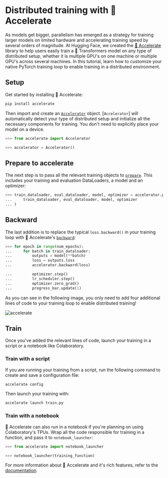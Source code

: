 <!--Copyright 2022 The HuggingFace Team. All rights reserved.

Licensed under the Apache License, Version 2.0 (the "License"); you may not use this file except in compliance with
the License. You may obtain a copy of the License at

http://www.apache.org/licenses/LICENSE-2.0

Unless required by applicable law or agreed to in writing, software distributed under the License is distributed on
an "AS IS" BASIS, WITHOUT WARRANTIES OR CONDITIONS OF ANY KIND, either express or implied. See the License for the
specific language governing permissions and limitations under the License.
-->

# Distributed training with 🤗 Accelerate

As models get bigger, parallelism has emerged as a strategy for training larger models on limited hardware and accelerating training speed by several orders of magnitude. At Hugging Face, we created the [🤗 Accelerate](https://huggingface.co/docs/accelerate/index.html) library to help users easily train a 🤗 Transformers model on any type of distributed setup, whether it is multiple GPU's on one machine or multiple GPU's across several machines. In this tutorial, learn how to customize your native PyTorch training loop to enable training in a distributed environment.

## Setup

Get started by installing 🤗 Accelerate:

```bash
pip install accelerate
```

Then import and create an [`Accelerator`](https://huggingface.co/docs/accelerate/accelerator.html#accelerate.Accelerator) object. [`Accelerator`] will automatically detect your type of distributed setup and initialize all the necessary components for training. You don't need to explicitly place your model on a device.

```py
>>> from accelerate import Accelerator

>>> accelerator = Accelerator()
```

## Prepare to accelerate

The next step is to pass all the relevant training objects to [`prepare`](https://huggingface.co/docs/accelerate/accelerator.html#accelerate.Accelerator.prepare). This includes your training and evaluation DataLoaders, a model and an optimizer:

```py
>>> train_dataloader, eval_dataloader, model, optimizer = accelerator.prepare(
...     train_dataloader, eval_dataloader, model, optimizer
... )
```

## Backward

The last addition is to replace the typical `loss.backward()` in your training loop with 🤗 Accelerate's [`backward`](https://huggingface.co/docs/accelerate/accelerator.html#accelerate.Accelerator.backward):

```py
>>> for epoch in range(num_epochs):
...     for batch in train_dataloader:
...         outputs = model(**batch)
...         loss = outputs.loss
...         accelerator.backward(loss)

...         optimizer.step()
...         lr_scheduler.step()
...         optimizer.zero_grad()
...         progress_bar.update(1)
```

As you can see in the following image, you only need to add four additional lines of code to your training loop to enable distributed training!

![accelerate](https://huggingface.co/datasets/huggingface/documentation-images/resolve/main/accelerate.png)

## Train

Once you've added the relevant lines of code, launch your training in a script or a notebook like Colaboratory.

### Train with a script

If you are running your training from a script, run the following command to create and save a configuration file:

```bash
accelerate config
```

Then launch your training with:

```bash
accelerate launch train.py
```

### Train with a notebook

🤗 Accelerate can also run in a notebook if you're planning on using Colaboratory's TPUs. Wrap all the code responsible for training in a function, and pass it to `notebook_launcher`:

```py
>>> from accelerate import notebook_launcher

>>> notebook_launcher(training_function)
```

For more information about 🤗 Accelerate and it's rich features, refer to the [documentation](https://huggingface.co/docs/accelerate/index.html).